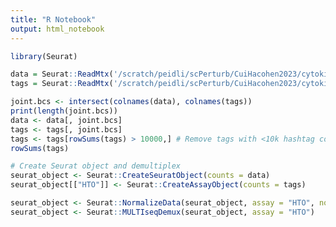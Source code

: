 ```yaml
---
title: "R Notebook"
output: html_notebook
---
```

```r
library(Seurat)
```


```r
data = Seurat::ReadMtx('/scratch/peidli/scPerturb/CuiHacohen2023/cytokine-samples17-matrix.mtx', '/scratch/peidli/scPerturb/CuiHacohen2023/cytokine-samples17-barcodes.tsv', '/scratch/peidli/scPerturb/CuiHacohen2023/cytokine-samples17-features.tsv', strip.suffix=T)
tags = Seurat::ReadMtx('/scratch/peidli/scPerturb/CuiHacohen2023/cytokine-hashtags17-matrix.mtx', '/scratch/peidli/scPerturb/CuiHacohen2023/cytokine-hashtags17-barcodes.tsv', '/scratch/peidli/scPerturb/CuiHacohen2023/cytokine-hashtags17-features.tsv', feature.column=1)
```
```r
joint.bcs <- intersect(colnames(data), colnames(tags))
print(length(joint.bcs))
data <- data[, joint.bcs]
tags <- tags[, joint.bcs]
tags <- tags[rowSums(tags) > 10000,] # Remove tags with <10k hashtag counts
rowSums(tags)
```

```r
# Create Seurat object and demultiplex
seurat_object <- Seurat::CreateSeuratObject(counts = data)
seurat_object[["HTO"]] <- Seurat::CreateAssayObject(counts = tags)
```


```r
seurat_object <- Seurat::NormalizeData(seurat_object, assay = "HTO", normalization.method = "CLR")
seurat_object <- Seurat::MULTIseqDemux(seurat_object, assay = "HTO")
```



